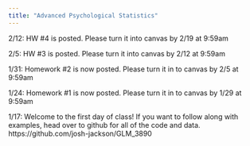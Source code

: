 ```yaml
---
title: "Advanced Psychological Statistics"
---
```


2/12: HW #4 is posted. Please turn it into canvas by 2/19 at 9:59am

2/5: HW #3 is posted. Please turn it into canvas by 2/12 at 9:59am

1/31: Homework #2 is now posted. Please turn it in to canvas by 2/5 at 9:59am

1/24: Homework #1 is now posted. Please turn it in to canvas by 1/29 at 9:59am

1/17: Welcome to the first day of class! If you want to follow along with examples, head over to github for all of the code and data. https://github.com/josh-jackson/GLM_3890
